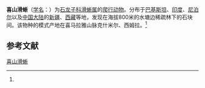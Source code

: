 {{Speciesbox
| name = 喜山滑蜥
| status = 
| status_system = 
| image = 
| genus = Scincella
| species = himalayana
| authority = (Guenther, 1864)<ref name='id4488'>{{cite web| url =http://www.bioinfo.cn/db05/BjdwSpecies.php?action=view&id=4488| title =喜山滑蜥| work =《中国动物物种编目数据库》| publisher =中国科学院微生物研究所| author =中国科学院动物研究所| accessdate =2009-04-11| deadurl =yes| archiveurl =https://web.archive.org/web/20160305070614/http://www.bioinfo.cn/db05/BjdwSpecies.php?action=view&id=4488| archivedate =2016-03-05}}</ref>
}}

'''喜山滑蜥'''（[[学名|学名]]：{{lang|la|''Scincella himalayana''}}）为[[石龙子科|石龙子科]][[滑蜥属|滑蜥属]]的[[爬行动物|爬行动物]]。分布于[[巴基斯坦|巴基斯坦]]、[[印度|印度]]、[[尼泊尔|尼泊尔]]以及[[中国大陆|中国大陆]]的[[新疆|新疆]]、[[西藏|西藏]]等地，发现在海拔800米的水塘边稀疏林下的石块间。该物种的模式产地在喜马拉雅山脉克什米尔、西姆拉。<ref name='id4488'/>

== 参考文献 ==
{{reflist}}

{{Wikispecies|Scincella himalayana}}

[[Category:滑蜥属|喜山滑蜥]]


{{蜥蜴小作品}}